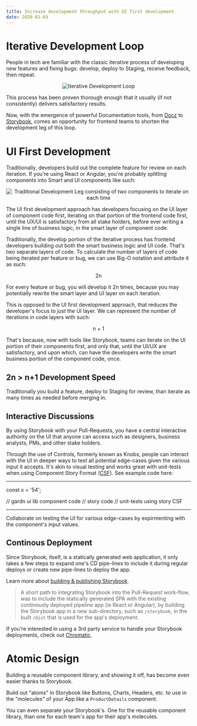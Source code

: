 ```yaml
---
title: Increase development throughput with UI first development
date: 2020-01-03
---
```


# Iterative Development Loop

People in tech are familiar with the classic iterative process of developing new features and fixing bugs: develop, deploy to Staging, receive feedback, then repeat.

<center>
    <img src="/iterative-development-loop.png" alt="Iterative Development Loop" />
</center>

This process has been proven thorough enough that it usually (if not consistently) delivers satisfactory results.

Now, with the emergence of powerful Documentation tools, from [Docz](https://www.docz.site/) to [Storybook](https://storybook.js.org/), comes an opportunity for frontend teams to shorten the development leg of this loop.

# UI First Development

Traditionally, developers build out the complete feature for review on each iteration. If you're using React or Angular, you're probably splitting components into Smart and UI components like such:

<center>
    <img src="/iterative-development-smart-ui-leg-2n.png" alt="Traditional Development Leg consisting of two components to iterate on each time" />
</center>

The UI first development approach has developers focusing on the UI layer of component code first, iterating on that portion of the frontend code first, until the UX/UI is satisfactory from all stake holders, before ever writing a single line of business logic, in the smart layer of component code.

Traditionally, the develop portion of the iterative process has frontend developers building out both the smart business logic and UI code. That's two separate layers of code. To calculate the number of layers of code being iterated per feature or bug, we can use Big-O notation and attribute it as such:

<center>2n</center>

For every feature or bug, you will develop it 2n times, because you may potentially rewrite the smart layer and UI layer on each iteration.

This is opposed to the UI first development approach, that reduces the developer's focus to *just* the UI layer. We can represent the number of iterations in code layers with such:

<center>n + 1</center>

That's because, now with tools like Storybook, teams can iterate on the UI portion of their components first, and only that, until the UI/UX are satisfactory, and upon which, can have the developers write the smart business portion of the component code, once.

## 2n > n+1 Development Speed

Traditionally you build a feature, deploy to Staging for review, than iterate as many times as needed before merging in.














## Interactive Discussions

By using Storybook with your Pull-Requests, you have a central interactive authority on the UI that anyone can access such as designers, business analysts, PMs, and other stake holders.

Through the use of Controls, formerly known as Knobs, people can interact with the UI in deeper ways to test all potential edge-cases given the various input it accepts. It's akin to visual testing and works great with unit-tests when using Component Story Format ([CSF](https://storybook.js.org/docs/react/api/csf)). See example code here:

***
const x = '54';

// gardn ui lib component code
// story code
// unit-tests using story CSF

***

Collaborate on testing the UI for various edge-cases by expirmenting with the component's input values.

## Continous Deployment
Since Storybook, itself, is a statically generated web application, it only takes a few steps to expand one's CD pipe-lines to include it during regular deploys or create new pipe-lines to deploy the app.

Learn more about [building & publishing Storybook](https://storybook.js.org/docs/react/workflows/publish-storybook#build-storybook-as-a-static-web-application).

> A short path to integrating Storybook into the Pull-Request work-flow, was to include the statically generated SPA with the existing continously deployed pipeline app (ie React or Angular), by building the Storybook app in a new sub-directory, such as `/storybook`, in the built `/dist` that is used for the app's deployment.

If you're interested in using a 3rd party service to handle your Storybook deployments, check out [Chromatic](https://www.chromatic.com/).

# Atomic Design
Building a reusable component library, and showing it off, has become even easier thanks to Storybook.

Build out "atoms" in Storybook like Buttons, Charts, Headers, etc. to use in the "molecules" of your App like a `ProductDetails` component.

You can even separate your Storybook's. One for the reusable component library, than one for each team's app for their app's molecules.